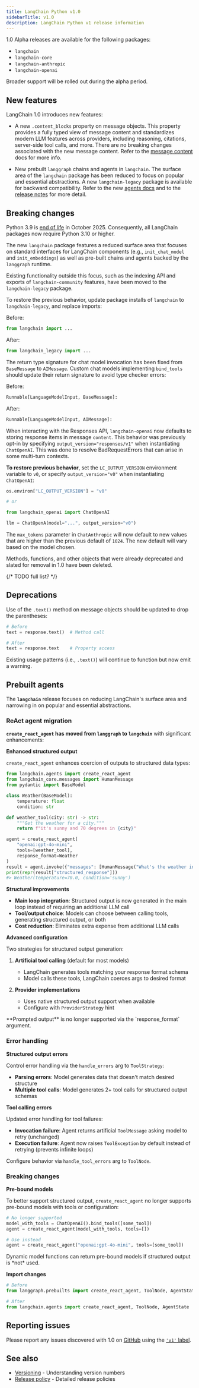```yaml
---
title: LangChain Python v1.0
sidebarTitle: v1.0
description: LangChain Python v1 release information
---
```



<AlphaCallout />

<Note>

1.0 Alpha releases are available for the following packages:

- `langchain`
- `langchain-core`
- `langchain-anthropic`
- `langchain-openai`

Broader support will be rolled out during the alpha period.

</Note>

## <Icon icon="sparkles" /> New features

LangChain 1.0 introduces new features:

- A new `.content_blocks` property on message objects. This property provides a fully
typed view of message content and standardizes modern LLM features across providers,
including reasoning, citations, server-side tool calls, and more. There are no breaking
changes associated with the new message content. Refer to the
[message content](/oss/langchain-messages#content) docs for more info.

- New prebuilt `langgraph` chains and agents in `langchain`. The surface area of the
`langchain` package has been reduced to focus on popular and essential abstractions.
A new `langchain-legacy` package is available for backward compatibility. Refer to the
new [agents docs](/oss/langchain-agents) and to the
[release notes](https://github.com/langchain-ai/langchain/releases/tag/langchain%3D%3D1.0.0a1)
for more detail.

## <Icon icon="ban" /> Breaking changes

<Accordion title="Dropped Python 3.9 support" icon="python">

Python 3.9 is [end of life](https://devguide.python.org/versions/) in October
2025. Consequently, all LangChain packages now require Python 3.10 or higher.

</Accordion>

<Accordion title="Some legacy code moved to `langchain-legacy`">

The new `langchain` package features a reduced surface area that focuses on standard
interfaces for LangChain components (e.g., `init_chat_model` and `init_embeddings`)
as well as pre-built chains and agents backed by the `langgraph` runtime.

Existing functionality outside this focus, such as the indexing API and exports of
`langchain-community` features, have been moved to the `langchain-legacy` package.

To restore the previous behavior, update package installs of `langchain` to
`langchain-legacy`, and replace imports:

Before:
```python
from langchain import ...
```

After:
```python
from langchain_legacy import ...
```

</Accordion>

<Accordion title="Updated return type for chat models">

The return type signature for chat model invocation has been fixed from `BaseMessage`
to `AIMessage`. Custom chat models implementing `bind_tools` should update their
return signature to avoid type checker errors:

Before:
```python
Runnable[LanguageModelInput, BaseMessage]:
```

After:
```python
Runnable[LanguageModelInput, AIMessage]:
```

</Accordion>

<Accordion title="Default message format for OpenAI Responses API">

When interacting with the Responses API, `langchain-openai` now defaults to storing
response items in message `content`. This behavior was previously opt-in by specifying
`output_version="responses/v1"` when instantiating `ChatOpenAI`. This was done to
resolve BadRequestErrors that can arise in some multi-turn contexts.

**To restore previous behavior**, set the `LC_OUTPUT_VERSION` environment variable to `v0`,
or specify `output_version="v0"` when instantiating `ChatOpenAI`:

```python
os.environ["LC_OUTPUT_VERSION"] = "v0"

# or

from langchain_openai import ChatOpenAI

llm = ChatOpenA(model="...", output_version="v0")
```

</Accordion>

<Accordion title="Default `max_tokens` in `langchain-anthropic`">

The `max_tokens` parameter in `ChatAnthropic` will now default to new values that are
higher than the previous default of `1024`. The new default will vary based on the
model chosen.

</Accordion>

<Accordion title="Removal of deprecated objects">

Methods, functions, and other objects that were already deprecated and slated for
removal in 1.0 have been deleted.

{/* TODO full list? */}

</Accordion>

## <Icon icon="box-archive" /> Deprecations

<Accordion title="`.text()` is now a property">

Use of the `.text()` method on message objects should be updated to drop the
parentheses:

```python
# Before
text = response.text()  # Method call

# After  
text = response.text    # Property access
```

Existing usage patterns (i.e., `.text()`) will continue to function but now emit a
warning.

</Accordion>


## <Icon icon="robot" /> Prebuilt agents

The **`langchain`** release focuses on reducing LangChain's surface area and
narrowing in on popular and essential abstractions.

### ReAct agent migration

**`create_react_agent` has moved from `langgraph` to `langchain`** with
significant enhancements:

**Enhanced structured output**

`create_react_agent` enhances coercion of outputs to structured data types:

```python
from langchain.agents import create_react_agent
from langchain_core.messages import HumanMessage
from pydantic import BaseModel

class Weather(BaseModel):
    temperature: float
    condition: str

def weather_tool(city: str) -> str:
    """Get the weather for a city."""
    return f"it's sunny and 70 degrees in {city}"

agent = create_react_agent(
    "openai:gpt-4o-mini", 
    tools=[weather_tool], 
    response_format=Weather
)
result = agent.invoke({"messages": [HumanMessage("What's the weather in SF?")]})
print(repr(result["structured_response"]))
#> Weather(temperature=70.0, condition='sunny')
```

**Structural improvements**

- **Main loop integration**: Structured output is now generated in the main loop
instead of requiring an additional LLM call
- **Tool/output choice**: Models can choose between calling tools, generating
structured output, or both
- **Cost reduction**: Eliminates extra expense from additional LLM calls

**Advanced configuration**

Two strategies for structured output generation:

1. **Artificial tool calling** (default for most models)
    - LangChain generates tools matching your response format schema
    - Model calls these tools, LangChain coerces args to desired format

2. **Provider implementations**
    - Uses native structured output support when available
    - Configure with `ProviderStrategy` hint

<Warning>
**Prompted output** is no longer supported via the `response_format` argument.
</Warning>

### Error handling

**Structured output errors**

Control error handling via the `handle_errors` arg to `ToolStrategy`:

- **Parsing errors**: Model generates data that doesn't match desired structure
- **Multiple tool calls**: Model generates 2+ tool calls for structured output schemas

**Tool calling errors**

Updated error handling for tool failures:

- **Invocation failure**: Agent returns artificial `ToolMessage` asking model to retry (unchanged)
- **Execution failure**: Agent now raises `ToolException` by default instead of retrying (prevents infinite loops)

Configure behavior via `handle_tool_errors` arg to `ToolNode`.

### Breaking changes

**Pre-bound models**

To better support structured output, `create_react_agent` no longer supports
pre-bound models with tools or configuration:

```python
# No longer supported
model_with_tools = ChatOpenAI().bind_tools([some_tool])
agent = create_react_agent(model_with_tools, tools=[])

# Use instead
agent = create_react_agent("openai:gpt-4o-mini", tools=[some_tool])
```

<Note>
Dynamic model functions can return pre-bound models if structured output is *not* used.
</Note>

**Import changes**

```python
# Before
from langgraph.prebuilts import create_react_agent, ToolNode, AgentState

# After
from langchain.agents import create_react_agent, ToolNode, AgentState
```

## <Icon icon="bullhorn" /> Reporting issues

Please report any issues discovered with 1.0 on
[GitHub](https://github.com/langchain-ai/langchain/issues) using the
[`'v1'` label](https://github.com/langchain-ai/langchain/issues?q=state%3Aopen%20label%3Av1).

## See also

- [Versioning](/oss/versioning) - Understanding version numbers
- [Release policy](/oss/release-policy) - Detailed release policies
